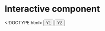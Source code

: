 # Interactive component


<!-- Code from d3-graph-gallery.com -->
<!DOCTYPE html>
<meta charset="utf-8">

<!-- Load d3.js -->
<script src="https://d3js.org/d3.v5.js"></script>

<!-- Add 2 buttons -->
<button onclick="update(data1)">Y1</button>
<button onclick="update(data2)">Y2</button>

<!-- Create a div where the graph will take place -->
<div id="my_dataviz"></div>


<script>

// create 2 data_set
var data1 = [
   {group: "LateAircraft", value: 20.97670989},
   {group: "NAS", value: 16.1584616},
   {group: "Carrier", value: 15.7529572},
   {group: "Weather", value: 2.93824316},
   {group: "Security", value: 0.08045906}
];

var data2 = [
   {group: "LateAircraft", value: 20},
   {group: "NAS", value: 20},
   {group: "Carrier", value: 20},
   {group: "Weather", value: 20},
   {group: "Security", value: 20}
];

// set the dimensions and margins of the graph
var margin = {top: 30, right: 30, bottom: 70, left: 60},
    width = 460 - margin.left - margin.right,
    height = 400 - margin.top - margin.bottom;

// append the svg object to the body of the page
var svg = d3.select("#my_dataviz")
  .append("svg")
    .attr("width", width + margin.left + margin.right)
    .attr("height", height + margin.top + margin.bottom)
  .append("g")
    .attr("transform",
          "translate(" + margin.left + "," + margin.top + ")");

// X axis
var x = d3.scaleBand()
  .range([ 0, width ])
  .domain(data1.map(function(d) { return d.group; }))
  .padding(0.2);
svg.append("g")
  .attr("transform", "translate(0," + height + ")")
  .call(d3.axisBottom(x))

// Add Y axis
var y = d3.scaleLinear()
  .domain([0, 30])
  .range([ height, 0]);
svg.append("g")
  .attr("class", "myYaxis")
  .call(d3.axisLeft(y));

// A function that create / update the plot for a given variable:
function update(data) {

  var u = svg.selectAll("rect")
    .data(data)

  u
    .enter()
    .append("rect")
    .merge(u)
    .transition()
    .duration(1000)
      .attr("x", function(d) { return x(d.group); })
      .attr("y", function(d) { return y(d.value); })
      .attr("width", x.bandwidth())
      .attr("height", function(d) { return height - y(d.value); })
      .attr("fill", "steelblue")
}

// Initialize the plot with the first dataset
update(data1)

</script>
